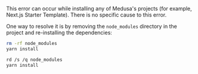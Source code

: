 
This error can occur while installing any of Medusa's projects (for example, Next.js Starter Template). There is no specific cause to this error.

One way to resolve it is by removing the `node_modules` directory in the project and re-installing the dependencies:

<Tabs groupId="operating-systems" isCodeTabs={true}>
<TabItem value="unix" label="MacOS / Linux" default>

```bash
rm -rf node_modules
yarn install
```

</TabItem>
<TabItem value="windows" label="Windows">

```bash
rd /s /q node_modules
yarn install
```

</TabItem>
</Tabs>